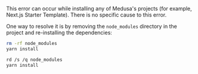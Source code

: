 
This error can occur while installing any of Medusa's projects (for example, Next.js Starter Template). There is no specific cause to this error.

One way to resolve it is by removing the `node_modules` directory in the project and re-installing the dependencies:

<Tabs groupId="operating-systems" isCodeTabs={true}>
<TabItem value="unix" label="MacOS / Linux" default>

```bash
rm -rf node_modules
yarn install
```

</TabItem>
<TabItem value="windows" label="Windows">

```bash
rd /s /q node_modules
yarn install
```

</TabItem>
</Tabs>